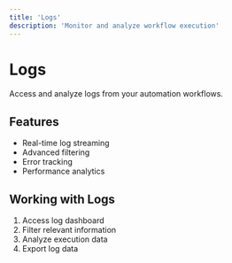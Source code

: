 ```yaml
---
title: 'Logs'
description: 'Monitor and analyze workflow execution'
---
```


# Logs

Access and analyze logs from your automation workflows.

## Features

- Real-time log streaming
- Advanced filtering
- Error tracking
- Performance analytics

## Working with Logs

1. Access log dashboard
2. Filter relevant information
3. Analyze execution data
4. Export log data 